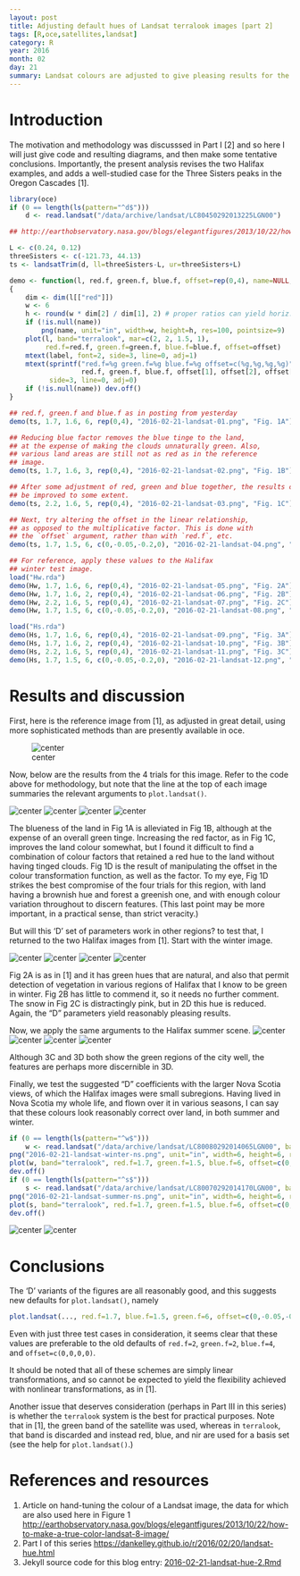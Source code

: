 ```yaml
---
layout: post
title: Adjusting default hues of Landsat terralook images [part 2]
tags: [R,oce,satellites,landsat]
category: R
year: 2016
month: 02
day: 21
summary: Landsat colours are adjusted to give pleasing results for the two Halifax scenes described in Part I, along with a scene from the Oregon Cascades [1].
---
```


# Introduction

The motivation and methodology was discusssed in Part I [2] and so here I will
just give code and resulting diagrams, and then make some tentative
conclusions. Importantly, the present analysis revises the two Halifax
examples, and adds a well-studied case for the Three Sisters peaks in the
Oregon Cascades [1].

```R
library(oce)
if (0 == length(ls(pattern="^d$")))
    d <- read.landsat("/data/archive/landsat/LC80450292013225LGN00")

## http://earthobservatory.nasa.gov/blogs/elegantfigures/2013/10/22/how-to-make-a-true-color-landsat-8-image/

L <- c(0.24, 0.12)
threeSisters <- c(-121.73, 44.13)
ts <- landsatTrim(d, ll=threeSisters-L, ur=threeSisters+L)

demo <- function(l, red.f, green.f, blue.f, offset=rep(0,4), name=NULL, label="")
{
    dim <- dim(l[["red"]])
    w <- 6
    h <- round(w * dim[2] / dim[1], 2) # proper ratios can yield horiz. stripes
    if (!is.null(name))
        png(name, unit="in", width=w, height=h, res=100, pointsize=9)
    plot(l, band="terralook", mar=c(2, 2, 1.5, 1),
         red.f=red.f, green.f=green.f, blue.f=blue.f, offset=offset)
    mtext(label, font=2, side=3, line=0, adj=1)
    mtext(sprintf("red.f=%g green.f=%g blue.f=%g offset=c(%g,%g,%g,%g)",
                  red.f, green.f, blue.f, offset[1], offset[2], offset[3], offset[4]),
          side=3, line=0, adj=0)
    if (!is.null(name)) dev.off()
}

## red.f, green.f and blue.f as in posting from yesterday
demo(ts, 1.7, 1.6, 6, rep(0,4), "2016-02-21-landsat-01.png", "Fig. 1A")

## Reducing blue factor removes the blue tinge to the land, 
## at the expense of making the clouds unnaturally green. Also, 
## various land areas are still not as red as in the reference
## image.
demo(ts, 1.7, 1.6, 3, rep(0,4), "2016-02-21-landsat-02.png", "Fig. 1B")

## After some adjustment of red, green and blue together, the results can
## be improved to some extent.
demo(ts, 2.2, 1.6, 5, rep(0,4), "2016-02-21-landsat-03.png", "Fig. 1C")

## Next, try altering the offset in the linear relationship,
## as opposed to the multiplicative factor. This is done with 
## the `offset` argument, rather than with `red.f`, etc.
demo(ts, 1.7, 1.5, 6, c(0,-0.05,-0.2,0), "2016-02-21-landsat-04.png", "Fig. 1D")

## For reference, apply these values to the Halifax
## winter test image.
load("Hw.rda")
demo(Hw, 1.7, 1.6, 6, rep(0,4), "2016-02-21-landsat-05.png", "Fig. 2A")
demo(Hw, 1.7, 1.6, 2, rep(0,4), "2016-02-21-landsat-06.png", "Fig. 2B")
demo(Hw, 2.2, 1.6, 5, rep(0,4), "2016-02-21-landsat-07.png", "Fig. 2C")
demo(Hw, 1.7, 1.5, 6, c(0,-0.05,-0.2,0), "2016-02-21-landsat-08.png", "Fig. 2D")

load("Hs.rda")
demo(Hs, 1.7, 1.6, 6, rep(0,4), "2016-02-21-landsat-09.png", "Fig. 3A")
demo(Hs, 1.7, 1.6, 2, rep(0,4), "2016-02-21-landsat-10.png", "Fig. 3B")
demo(Hs, 2.2, 1.6, 5, rep(0,4), "2016-02-21-landsat-11.png", "Fig. 3C")
demo(Hs, 1.7, 1.5, 6, c(0,-0.05,-0.2,0), "2016-02-21-landsat-12.png", "Fig. 3D")

```

# Results and discussion

First, here is the reference image from [1], as adjusted in great detail, using
more sophisticated methods than are presently available in oce.

![center]({{ site.url }}/figs/2016-02-21-landsat-three-sisters.png) 

Now, below are the results from the 4 trials for this image. Refer to the code
above for methodology, but note that the line at the top of each image
summaries the relevant arguments to `plot.landsat()`.

![center]({{ site.url }}/figs/2016-02-21-landsat-01.png)
![center]({{ site.url }}/figs/2016-02-21-landsat-02.png)
![center]({{ site.url }}/figs/2016-02-21-landsat-03.png)
![center]({{ site.url }}/figs/2016-02-21-landsat-04.png)

The blueness of the land in Fig 1A is alleviated in Fig 1B, although at the
expense of an overall green tinge.  Increasing the red factor, as in Fig 1C,
improves the land colour somewhat, but I found it difficult to find a
combination of colour factors that retained a red hue to the land without
having tinged clouds.  Fig 1D is the result of manipulating the offset in the
colour transformation function, as well as the factor.  To my eye, Fig 1D
strikes the best compromise of the four trials for this region, with land
having a brownish hue and forest a greenish one, and with enough colour
variation throughout to discern features.  (This last point may be more
important, in a practical sense, than strict veracity.)

But will this 'D' set of parameters work in other regions? to test that, I
returned to the two Halifax images from [1]. Start with the winter image.


![center]({{ site.url }}/figs/2016-02-21-landsat-05.png)
![center]({{ site.url }}/figs/2016-02-21-landsat-06.png)
![center]({{ site.url }}/figs/2016-02-21-landsat-07.png)
![center]({{ site.url }}/figs/2016-02-21-landsat-08.png)

Fig 2A is as in [1] and it has green hues that are natural, and also that
permit detection of vegetation in various regions of Halifax that I know to be
green in winter. Fig 2B has little to commend it, so it needs no further
comment. The snow in Fig 2C is distractingly pink, but in 2D this hue is
reduced.  Again, the "D" parameters yield reasonably pleasing results.

Now, we apply the same arguments to the Halifax summer scene.
![center]({{ site.url }}/figs/2016-02-21-landsat-09.png)
![center]({{ site.url }}/figs/2016-02-21-landsat-10.png)
![center]({{ site.url }}/figs/2016-02-21-landsat-11.png)
![center]({{ site.url }}/figs/2016-02-21-landsat-12.png)

Although 3C and 3D both show the green regions of the city well, the features
are perhaps more discernible in 3D.

Finally, we test the suggested "D" coefficients with the larger Nova Scotia
views, of which the Halifax images were small subregions. Having lived in Nova
Scotia my whole life, and flown over it in various seasons, I can say that
these colours look reasonably correct over land, in both summer and winter.


```R
if (0 == length(ls(pattern="^w$")))
    w <- read.landsat("/data/archive/landsat/LC80080292014065LGN00", band=band)
png("2016-02-21-landsat-winter-ns.png", unit="in", width=6, height=6, res=100, pointsize=9)
plot(w, band="terralook", red.f=1.7, green.f=1.5, blue.f=6, offset=c(0,-0.05,-0.2,0))
dev.off()
if (0 == length(ls(pattern="^s$")))
    s <- read.landsat("/data/archive/landsat/LC80070292014170LGN00", band=band)
png("2016-02-21-landsat-summer-ns.png", unit="in", width=6, height=6, res=100, pointsize=9)
plot(s, band="terralook", red.f=1.7, green.f=1.5, blue.f=6, offset=c(0,-0.05,-0.2,0))
dev.off()
```

![center]({{ site.url }}/figs/2016-02-21-landsat-winter-ns.png)
![center]({{ site.url }}/figs/2016-02-21-landsat-summer-ns.png)



# Conclusions

The 'D' variants of the figures are all reasonably good, and this suggests new
defaults for `plot.landsat()`, namely 
```R
plot.landsat(..., red.f=1.7, blue.f=1.5, green.f=6, offset=c(0,-0.05,-0.2,0), ...)
```

Even with just three test cases in consideration, it seems clear that these
values are preferable to the old defaults of `red.f=2`, `green.f=2`,
`blue.f=4`, and `offset=c(0,0,0,0)`.

It should be noted that all of these schemes are simply linear transformations,
and so cannot be expected to yield the flexibility achieved with nonlinear
transformations, as in [1].

Another issue that deserves consideration (perhaps in Part III in this series)
is whether the `terralook` system is the best for practical purposes. Note that
in [1], the green band of the satellite was used, whereas in `terralook`, that
band is discarded and instead red, blue, and nir are used for a basis set (see
the help for `plot.landsat()`.)


# References and resources

1. Article on hand-tuning the colour of a Landsat image, the data for which are also used here in Figure 1 <http://earthobservatory.nasa.gov/blogs/elegantfigures/2013/10/22/how-to-make-a-true-color-landsat-8-image/>
2. Part I of this series <https://dankelley.github.io/r/2016/02/20/landsat-hue.html>
3. Jekyll source code for this blog entry: [2016-02-21-landsat-hue-2.Rmd](https://raw.github.com/dankelley/dankelley.github.io/master/assets/2016-02-21-landsat-hue-2.Rmd)

